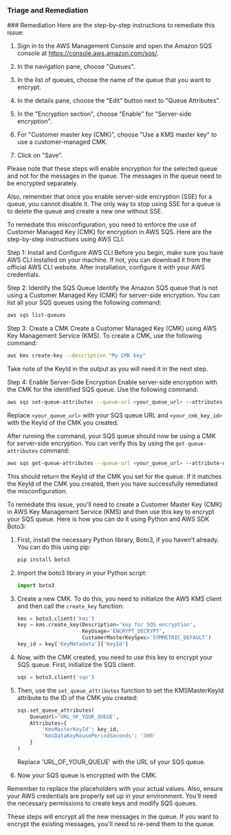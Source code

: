 
### Triage and Remediation
<Tabs>

<Tab title='Remediation'>
### Remediation

<AccordionGroup>
<Accordion title='Using Console' defaultOpen='true'>
Here are the step-by-step instructions to remediate this issue:

1. Sign in to the AWS Management Console and open the Amazon SQS console at https://console.aws.amazon.com/sqs/.

2. In the navigation pane, choose "Queues".

3. In the list of queues, choose the name of the queue that you want to encrypt.

4. In the details pane, choose the "Edit" button next to "Queue Attributes".

5. In the "Encryption section", choose "Enable" for "Server-side encryption".

6. For "Customer master key (CMK)", choose "Use a KMS master key" to use a customer-managed CMK. 

7. Click on "Save".

Please note that these steps will enable encryption for the selected queue and not for the messages in the queue. The messages in the queue need to be encrypted separately.

Also, remember that once you enable server-side encryption (SSE) for a queue, you cannot disable it. The only way to stop using SSE for a queue is to delete the queue and create a new one without SSE.
</Accordion>

<Accordion title='Using CLI'>
To remediate this misconfiguration, you need to enforce the use of Customer Managed Key (CMK) for encryption in AWS SQS. Here are the step-by-step instructions using AWS CLI:

Step 1: Install and Configure AWS CLI
Before you begin, make sure you have AWS CLI installed on your machine. If not, you can download it from the official AWS CLI website. After installation, configure it with your AWS credentials.

Step 2: Identify the SQS Queue
Identify the Amazon SQS queue that is not using a Customer Managed Key (CMK) for server-side encryption. You can list all your SQS queues using the following command:

```bash
aws sqs list-queues
```

Step 3: Create a CMK
Create a Customer Managed Key (CMK) using AWS Key Management Service (KMS). To create a CMK, use the following command:

```bash
aws kms create-key --description "My CMK key"
```

Take note of the KeyId in the output as you will need it in the next step.

Step 4: Enable Server-Side Encryption
Enable server-side encryption with the CMK for the identified SQS queue. Use the following command:

```bash
aws sqs set-queue-attributes --queue-url <your_queue_url> --attributes KmsMasterKeyId=<your_cmk_key_id>,KmsDataKeyReusePeriodSeconds=300
```

Replace `<your_queue_url>` with your SQS queue URL and `<your_cmk_key_id>` with the KeyId of the CMK you created.

After running the command, your SQS queue should now be using a CMK for server-side encryption. You can verify this by using the `get-queue-attributes` command:

```bash
aws sqs get-queue-attributes --queue-url <your_queue_url> --attribute-names KmsMasterKeyId
```

This should return the KeyId of the CMK you set for the queue. If it matches the KeyId of the CMK you created, then you have successfully remediated the misconfiguration.
</Accordion>

<Accordion title='Using Python'>
To remediate this issue, you'll need to create a Customer Master Key (CMK) in AWS Key Management Service (KMS) and then use this key to encrypt your SQS queue. Here is how you can do it using Python and AWS SDK Boto3:

1. First, install the necessary Python library, Boto3, if you haven't already. You can do this using pip:
   ```bash
   pip install boto3
   ```

2. Import the boto3 library in your Python script:
   ```python
   import boto3
   ```

3. Create a new CMK. To do this, you need to initialize the AWS KMS client and then call the `create_key` function:
   ```python
   kms = boto3.client('kms')
   key = kms.create_key(Description='key for SQS encryption', 
                        KeyUsage='ENCRYPT_DECRYPT', 
                        CustomerMasterKeySpec='SYMMETRIC_DEFAULT')
   key_id = key['KeyMetadata']['KeyId']
   ```

4. Now, with the CMK created, you need to use this key to encrypt your SQS queue. First, initialize the SQS client:
   ```python
   sqs = boto3.client('sqs')
   ```

5. Then, use the `set_queue_attributes` function to set the KMSMasterKeyId attribute to the ID of the CMK you created:
   ```python
   sqs.set_queue_attributes(
       QueueUrl='URL_OF_YOUR_QUEUE',
       Attributes={
           'KmsMasterKeyId': key_id,
           'KmsDataKeyReusePeriodSeconds': '300'
       }
   )
   ```
   Replace 'URL_OF_YOUR_QUEUE' with the URL of your SQS queue.

6. Now your SQS queue is encrypted with the CMK. 

Remember to replace the placeholders with your actual values. Also, ensure your AWS credentials are properly set up in your environment. You'll need the necessary permissions to create keys and modify SQS queues.

These steps will encrypt all the new messages in the queue. If you want to encrypt the existing messages, you'll need to re-send them to the queue.
</Accordion>

</AccordionGroup>
</Tab>
</Tabs>
